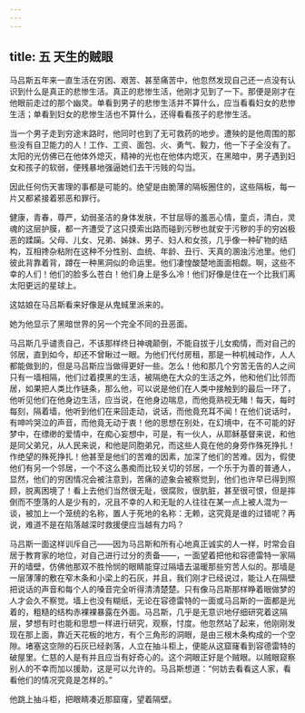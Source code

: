 ```yaml
---
---
---
```

title: 五 天生的贼眼
---




马吕斯五年来一直生活在穷困、艰苦、甚至痛苦中，他忽然发现自己还一点没有认识到什么是真正的悲惨生活。真正的悲惨生活，他刚才见到了一下。那便是刚才在他眼前走过的那个幽灵。单看到男子的悲惨生活并不算什么，应当看看妇女的悲惨生活；单看到妇女的悲惨生活也不算什么，还得看看孩子的悲惨生活。

当一个男子走到穷途末路时，他同时也到了无可救药的地步。遭殃的是他周围的那些没有自卫能力的人！工作、工资、面包、火、勇气、毅力，他一下子全没有了。太阳的光仿佛已在他体外熄灭，精神的光也在他体内熄灭，在黑暗中，男子遇到妇女和孩子的软弱，便残暴地强逼她们去干污贱的勾当。

因此任何伤天害理的事都是可能的。绝望是由脆薄的隔板圈住的，这些隔板，每一片又都紧接着邪恶和罪行。

健康，青春，尊严，幼弱圣洁的身体发肤，不甘屈辱的羞恶心情，童贞，清白，灵魂的这层护膜，都一齐遭受了这只摸索出路而碰到污秽也就安于污秽的手的穷凶极恶的蹂躏。父母、儿女、兄弟、姊妹、男子、妇人和女孩，几乎像一种矿物的结构，互相搀杂粘附在这种不分性别、血统、年龄、丑行、天真的溷浊污池里。他们彼此背靠着背，蹲在一种黑洞似的命运里。他们凄惶酸楚地面面相觑。啊，这些不幸的人们！他们的脸多么苍白！他们身上是多么冷！他们好像是住在一个比我们离太阳更远的星球上。

这姑娘在马吕斯看来好像是从鬼蜮里派来的。

她为他显示了黑暗世界的另一个完全不同的丑恶面。

马吕斯几乎谴责自己，不该那样终日神魂颠倒，不能自拔于儿女痴情，而对自己的邻居，直到如今，却还不曾瞅过一眼。为他们代付房租，那是一种机械动作，人人都能做到的，但是马吕斯应当做得更好一些。怎么！他和那几个穷苦无告的人之间只有一墙相隔，他们过着摸黑的生活，被隔绝在大众的生活之外，他和他们比邻而居，如果把人类比作链条，那么他，可以说是他们在人类中接触到的最后一环了，他听见他们在他身边生活，应当说，在他身边喘息，而他竟熟视无睹！每天，每时每刻，隔着墙，他听到他们在来回走动，说话，而他竟充耳不闻！在他们说话时，有呻吟哭泣的声音，而他竟无动于衷！他的思想在别处，在幻境中，在不可能的好梦中，在缥缈的爱情中，在痴心妄想中，可是，有一伙人，从耶稣基督来说，和他是同父弟兄，从人民来说，和他是同胞弟兄，而这些人竟在他的身旁作殊死挣扎！作绝望的殊死挣扎！他甚至是他们的苦难的因素，加深了他们的苦难。因为，假使他们有另一个邻居，一个不这么愚痴而比较关切的邻居，一个乐于为善的普通人，显然，他们的穷困情况会被注意到，苦痛的迹象会被察觉到，他们也许早已得到照顾，脱离困境了！看上去他们当然很无耻，很腐败，很肮脏，甚至很可恨，但是摔倒而不堕落的人是少有的，况且不幸的人和无耻的人往往在某一点上被人混为一谈，被加上一个笼统的名称，置人于死地的名称：无赖，这究竟是谁的过错呢？再说，难道不是在陷落越深时救援便应当越有力吗？

马吕斯一面这样训斥自己——因为马吕斯和所有心地真正诚实的人一样，时常会自居于教育家的地位，对自己进行过分的责备——，一面望着把他和容德雷特一家隔开的墙壁，仿佛他那双不胜怜悯的眼睛能穿过隔墙去温暖那些穷苦人似的。那墙是一层薄薄的敷在窄木条和小梁上的石灰，并且，我们刚才已经说过，能让人在隔壁把说话的声音和每个人的嗓音完全听得清清楚楚。只有像马吕斯那样睁着眼做梦的人才会久不察觉。墙上也没有糊纸，无论在容德雷特的一面或马吕斯的一面都是光着的，粗糙的结构赤裸裸暴露在外面。马吕斯，几乎是无意识地仔细研究着这隔层，梦想有时也能和思想一样进行研究，观察，忖度。他忽然站了起来，他刚刚发现在那上面，靠近天花板的地方，有个三角形的洞眼，是由三根木条构成的一个空隙。堵塞这空隙的石灰已经剥落，人立在抽斗柜上，便能从这窟窿看到容德雷特的破屋里。仁慈的人是有并且应当有好奇心的。这个洞眼正好是个贼眼。以贼眼窥察别人的不幸而加以援助，这是可以允许的。马吕斯想道：“何妨去看看这人家，看看他们的情况究竟是怎样的。”

他跳上抽斗柜，把眼睛凑近那窟窿，望着隔壁。